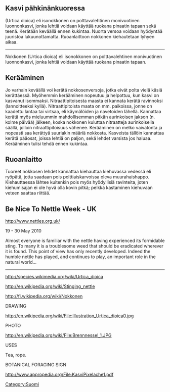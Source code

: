 == Kasvi pähkinänkuoressa ==

(Urtica dioica) eli isonokkonen on polttavalehtinen monivuotinen luonnonkasvi, jonka lehtiä voidaan käyttää ruokana pinaatin tapaan sekä teenä.
Kerätään keväällä ennen kukintaa. Nuorta versoa voidaan hyödyntää juuristoa lukuunottamatta. 
Ruoanlaittoon nokkonen kiehautetaan lyhyen aikaa.

----


Nokkonen (Urtica dioica) eli isonokkonen on polttavalehtinen monivuotinen luonnonkasvi, jonka lehtiä voidaan käyttää ruokana pinaatin tapaan.

== Kerääminen ==


Jo varhain keväällä voi kerätä nokkosenversoja, jotka eivät polta vielä käsiä kerättäessä. Myöhemmin kerääminen nopeutuu ja helpottuu, kun kasvi on kasvanut isommaksi. Nitraattipitoisesta maasta ei kannata kerätä ravinnoksi (lannoitteeksi kyllä). Nitraattipitoista maata on mm. paikoissa, jonne on kaadettu lantaa tai virtsaa, eli käymälöiden ja navetoiden lähellä. Kannattaa kerätä myös mieluummin mahdollisemman pitkän aurinkoisen jakson (n. kolme päivää) jälkeen, koska nokkonen kuluttaa nitraatteja aurinkoisella säällä, jolloin nitraattipitoisuus vähenee. Kerääminen on melko vaivatonta ja nopeasti saa kerättyä suuriakin määriä nokkosta. Kasveista tällöin kannattaa kerätä pääosat, joissa lehtiä on paljon, sekä lehdet varsista jos haluaa. Kerääminen tulisi tehdä ennen kukintaa. 

== Ruoanlaitto ==


Tuoreet nokkosen lehdet kannattaa kiehauttaa kiehuvassa vedessä eli ryöpätä, jotta saadaan pois polttiaiskarvoissa oleva muurahaishappo. Kiehauttaessa lähtee kuitenkin pois myös hyödyllisiä ravinteita, joten kiehumisajan ei ole hyvä olla kovin pitkä; pelkkä kastaminen kiehuvaan veteen saattaa riittää. 


== Be Nice To Nettle Week - UK ==

http://www.nettles.org.uk/

19 - 30 May 2010

Almost everyone is familiar with the nettle having experienced its formidable sting. To many it is a troublesome weed that should be eradicated wherever it is found. This point of view has only recently developed. Indeed the humble nettle has played, and continues to play, an important role in the natural world...


----

http://species.wikimedia.org/wiki/Urtica_dioica

http://en.wikipedia.org/wiki/Stinging_nettle

http://fi.wikipedia.org/wiki/Nokkonen

DRAWING

http://en.wikipedia.org/wiki/File:Illustration_Urtica_dioica0.jpg

PHOTO

http://en.wikipedia.org/wiki/File:Brennnessel_1.JPG

USES

Tea, rope.

BOTANICAL FORAGING SIGN

http://www.appropedia.org/File:KasviPixelache1.pdf

[[Category:Suomi]]